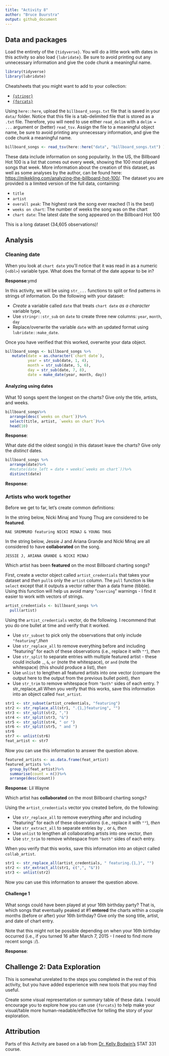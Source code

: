 ```yaml
---
title: "Activity 8"
author: "Bruce Buurstra"
output: github_document
---
```


## Data and packages

Load the entirety of the `{tidyverse}`.
You will do a little work with dates in this activity so also load `{lubridate}`.
Be sure to avoid printing out any unnecessary information and give the code chunk a meaningful name.

```r
library(tidyverse)
library(lubridate)
```


Cheatsheets that you might want to add to your collection:

- [`{stringr}`](https://stringr.tidyverse.org/index.html)
- [`{forcats}`](https://forcats.tidyverse.org/)

Using `here::here`, upload the `billboard_songs.txt` file that is saved in your `data/` folder.
Notice that this file is a tab-delimited file that is stored as a `.txt` file.
Therefore, you will need to use either `read_delim` with a `delim = ...` argument or (better) `read_tsv`.
Assign the file to a meaningful object name, be sure to avoid printing any unnecessary information, and give the code chunk a meaningful name.


```r
billboard_songs <- read_tsv(here::here("data", "billboard_songs.txt") )
```

These data include information on song popularity.
In the US, the Billboard Hot 100 is a list that comes out every week, showing the 100 most played songs that week.
More information about the creation of this dataset, as well as some analyses by the author, can be found here: [https://mikekling.com/analyzing-the-billboard-hot-100/](https://mikekling.com/analyzing-the-billboard-hot-100/).
The dataset you are provided is a limited version of the full data, containing:

- `title`
- `artist`
- `overall peak`: The highest rank the song ever reached (1 is the best)
- `weeks on chart`: The number of weeks the song was on the chart
- `chart date`: The latest date the song appeared on the Billboard Hot 100

This is a long dataset (34,605 observations)!

## Analysis

### Cleaning date

When you look at ``chart date`` you'll notice that it was read in as a numeric (`<dbl>`) variable type.
What does the format of the date appear to be in?

**Response**:ymd


In this activity, we will be using `str_...` functions to split or find patterns in strings of information.
Do the following with your dataset:

- *Create* a variable called `date` that treats ``chart date`` *as a character* variable type,
- Use `stringr::str_sub` on `date` to create three new columns: `year`, `month`, `day`
- Replace/overwrite the variable `date` with an updated format using `lubridate::make_date`.

Once you have verified that this worked, overwrite your data object.

```r
billboard_songs <- billboard_songs %>%
   mutate(date = as.character(`chart date`),
          year = str_sub(date, 1, 4), 
          month = str_sub(date, 5, 6), 
          day = str_sub(date, 7, 8), 
          date = make_date(year, month, day))
```


#### Analyzing using dates

What 10 songs spent the longest on the charts?
Give only the title, artists, and weeks.

```r
billboard_songs%>%
  arrange(desc(`weeks on chart`))%>%
  select(title, artist, `weeks on chart`)%>%
  head(10)
```


**Response**:

What date did the oldest song(s) in this dataset leave the charts?
Give only the *distinct* dates.

```r
billboard_songs %>%
  arrange(date)%>%
  #mutate(date_left = date + weeks(`weeks on chart`))%>%
  distinct(date)
```

**Response**:


### Artists who work together

Before we get to far, let's create common definitions:

In the string below, Nicki Minaj and Young Thug are considered to be **featured**.

```
RAE SREMMURD featuring NICKI MINAJ & YOUNG THUG
```

In the string below, Jessie J and Ariana Grande and Nicki Minaj are all considered to have **collaborated** on the song.

```
JESSIE J, ARIANA GRANDE & NICKI MINAJ
```

Which artist has been **featured** on the most Billboard charting songs?

First, create a vector object called `artist_credentials` that takes your dataset and *then* `pull`s only the `artist` column.
The `pull` function is like `select` except that it outputs a vector rather than a data frame (tibble).
Using this function will help us avoid many "`coercing`" warnings - I find it easier to work with vectors of strings.

```r
artist_credentials <- billboard_songs %>%
  pull(artist)
```


Using the `artist_credentials` vector, do the following. I recommend that you do one bullet at time and verify that it worked.

- Use `str_subset` to pick only the observations that only include `"featuring"`,*then*
- Use `str_replace_all` to remove everything before and including "featuring" for each of these observations (i.e., replace it with `""`), *then*
- Use `str_split` to separate entries with multiple featured artist - these could include `,`, `&`, ` or ` (note the whitespace), or ` and ` (note the whitespace) (this should produce a list), *then*
- Use `unlist` to lengthen all featured artists into one vector (compare the output here to the output from the previous bullet point), *then*
- Use `str_trim` to remove whitespace from `"both"` sides of each entry.
?str_replace_all
When you verify that this works, save this information into an object called `feat_artist`.

```r
str1 <- str_subset(artist_credentials, "featuring")
str2 <- str_replace_all(str1, ".{1,}featuring", "")
str3 <- str_split(str2, ",")
str4 <- str_split(str3, "&")
str5 <- str_split(str4, " or ")
str6 <- str_split(str5, " and ")
str6
str7 <- unlist(str6)
feat_artist <- str7
```

Now you can use this information to answer the question above.

```r
featured_artists <- as.data.frame(feat_artist)
featured_artists %>%
  group_by(feat_artist)%>%
  summarise(count = n())%>%
  arrange(desc(count))
```



**Response**:
Lil Wayne

Which artist has **collaborated** on the most Billboard charting songs?

Using the `artist_credentials` vector you created before, do the following:

- Use `str_replace_all` to remove everything after and including "featuring" for each of these observations (i.e., replace it with `""`), *then*
- Use `str_extract_all` to separate entries by `,` or `&`, *then*
- Use `unlist` to lengthen all collaborating artists into one vector, *then*
- Use `str_trim` to remove whitespace from `"both"` sides of each entry.

When you verify that this works, save this information into an object called `collab_artist`.

```r
str1 <- str_replace_all(artist_credentials, " featuring.{1,}", "")
str2 <- str_extract_all(str1, c(",", "&"))
str3 <- unlist(str2)
```



Now you can use this information to answer the question above.




#### Challenge 1

What songs could have been played at your 16th birthday party?
That is, which songs that eventually peaked at #1  **entered** the charts within a couple months (before or after) your 16th birthday?
Give only the song title, artist, and date of chart entry.

Note that this might not be possible depending on when your 16th birthday occurred (i.e., if you turned 16 after March 7, 2015 - I need to find more recent songs :/).





**Response**:



## Challenge 2: Data Exploration

This is somewhat unrelated to the steps you completed in the rest of this activity, but you have added experience with new tools that you may find useful.

Create some visual representation or summary table of these data.
I would encourage you to explore how you can use `{forcats}` to help make your visual/table more human-readable/effective for telling the story of your exploration.




## Attribution

Parts of this Activity are based on a lab from [Dr. Kelly Bodwin's](https://www.kelly-bodwin.com/) STAT 331 course.